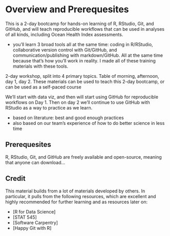 # Overview and Prerequesites {#overview}

This is a 2-day bootcamp for hands-on learning of R, RStudio, Git, and GitHub, and will teach reproducible workflows that can be used in analyses of all kinds, including Ocean Health Index assessments. 

- you'll learn 3 broad tools all at the same time: coding in R/RStudio, collaborative version control with Git/GitHub, and communication/publishing with markdown/GitHub. All at the same time because that's how you'll work in reality. I made all of these training materials with these tools.

2-day workshop, split into 4 primary topics. Table of morning, afternoon, day 1, day 2. These materials can be used to teach this 2-day bootcamp, or can be used as a self-paced course

We’ll start with data viz, and then will start using GitHub for reproducible workflows on Day 1. Then on day 2 we’ll continue to use GitHub with RStudio as a way to practice as we learn.


- based on literature: best and good enough practices
- also based on our team's experience of how to do better science in less time

## Prerequesites

R, RStudio, Git, and GitHub are freely available and open-source, meaning that anyone can download...


## Credit

This material builds from a lot of materials developed by others. In particular, it pulls from the following resources, which are excellent and highly recommended for further learning and as resources later on: 

- [R for Data Science]
- [STAT 545]
- [Software Carpentry]
- [Happy Git with R]